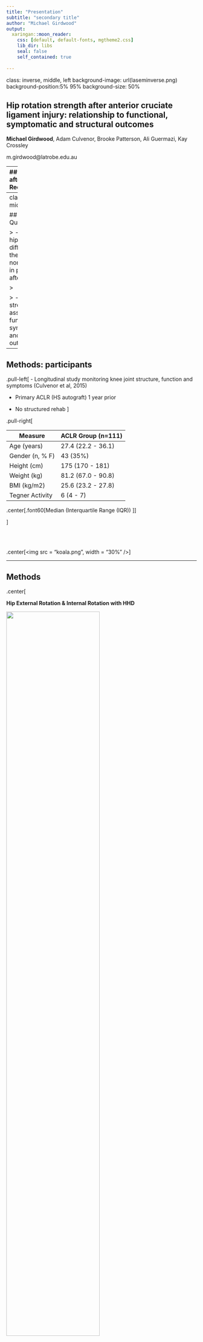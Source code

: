 ```yaml
---
title: "Presentation"
subtitle: "secondary title"
author: "Michael Girdwood"
output:
  xaringan::moon_reader:
    css: [default, default-fonts, mgtheme2.css]
    lib_dir: libs
    seal: false
    self_contained: true
    
---
```

class: inverse, middle, left
background-image: url(laseminverse.png)
background-position:5% 95%
background-size: 50%

## Hip rotation strength after anterior cruciate ligament injury: relationship to functional, symptomatic and structural outcomes

**Michael Girdwood**, Adam Culvenor, Brooke Patterson, Ali Guermazi, Kay Crossley

m.girdwood@latrobe.edu.au

---
## Why the hip after ACL Reconstruction?


.pull-left[
#### What we know:
- 24% of people suffer from patellofemoral pain at 1 year post ACLR .font60[(Culvenor, 2017)]

- Hip muscle weakness is characteristic of PFJ pain and knee osteoarthritis .font60[(Rathleff, 2014)]

- Hip rotation muscles play a role in the control of knee positioning during movement .font60[(Cashman, 2012)]

]


.pull-right[
#### What we **don't** know:

- Limited research into hip rotation strength after ACLR

- Whether hip rotation strength is associated with long term knee sypmtoms

]
---
class: inverse, middle

## Research Question: 

> - How does hip strength differ between the injured and non-injured side in people 1-year after ACLR?

> 

> - Is hip strength associated with functional, symptomatic and structural outcomes?

---

## Methods: participants

.pull-left[
- Longitudinal study monitoring knee joint structure, function and symptoms (Culvenor et al, 2015)

- Primary ACLR (HS autograft) 1 year prior 

- No structured rehab
]


.pull-right[

| Measure |	ACLR Group (n=111) |
|---------|--------------------|
|Age (years)	|27.4 (22.2 - 36.1)
|Gender (n, % F)|	43 (35%)
|Height (cm)|	175 (170 - 181)
|Weight (kg)	|81.2 (67.0 - 90.8)
|BMI (kg/m2)|	25.6 (23.2 - 27.8)
|Tegner Activity |	6 (4 - 7)
.center[.font60[Median (Interquartile Range (IQR)) ]]

]

<br></br>

.center[<img src = "koala.png", width = "30%" />
]

---

## Methods

.center[

**Hip External Rotation & Internal Rotation with HHD**

<img src = "hipstrength.png" width = "70%" />


]


.right[Measured *only at 1 year*]

---

## Methods: Outcomes and Analysis

.m[<img src="DAGSMA.png" />]

---

### Results: Injured vs non-injured side

.left-column[.black[#### Controlling for gender:

Small but significant difference in ER strength

SMD = -0.33 (-0.6 to -0.07)]

<br></br>

.black[No difference in IR strength.]]

.right-column[<img src= "affnonaff.png" width = "85%" />]

---

## Assocation to .green[Function]

- Both Hip ER and IR were associated with all  measures at 1 year and 5 years.

- Strongest relationships with <u>Hop for Distance</u> and <u>Triple Crossover Hop</u> for both.

- Adjusted R<sup>2</sup> values were lower at 5 years:

<br><br/>

.pull-left[
| .purple[1 Year] | ER | IR | 
|-|---|---|
|Hop for distance| 0.51| 0.47
| One leg rise | 0.24 | 0.21|
| Side Hop | 0.5 | 0.34 |
| Triple Hop | 0.6 | 0.59 |
]

| .green[5 Year] | ER | IR | 
|-|---|---|
|Hop for distance| 0.4| 0.33
| One leg rise | 0.22 | 0.15|
| Side Hop | 0.42 | 0.31 |
| Triple Hop | 0.46 | 0.38 |

.center[.font90[(age and gender included in models)]]

---

## Association to .blue[Symptoms]

- .font90[**Higher** hip ER & IR strength was associated with **superior** AKPS  at 1 and 5 years.]

.center[<img src = "ameplot.png" width = "107%"/>]

---

## Assocation to .red[Structure] (Imaging)

.pull-left[
- Lower hip ER strength was associated with **worsening tibio-femoral** cartilage lesion score **.black[at 5 years]**  

  - Odds Ratio: 0.01 (95%CI 0.00 to 0.41)

- No other significant relationships identified
]

.pull-right[<img src = "kneemri.png" width = "80%" /> ]

---

## Discussion

- Hip ER may influence symptomatic and structural outcomes as it is critical to single leg functional tasks.

- ER specific weakness could result from:

  -  lack of training/rehab

  - weakness broadly of the entire lower limb (not specific to the hip). 

.center[
<img src = "deadlift.jpeg" width = "50%" />   
]
   
---

class: middle

## Key Summary

.content-box[
- Hip ER strength was impaired on the injured side at 1 year post ACLR

- This may contribute to functional, symptomatic, and structural outcomes up to 5 years post-operatively.

- Contrary to initial hypothesis, hip rotation strength was not associated with PFJ structure
]    
---

class: inverse, middle
background-image: url(laseminverse.png)
background-position:5% 95%
background-size: 50%

.center[<img src = "koalateam.png" width = 80%/>]

## Thank you!

.right[####Questions:

m.girdwood@latrobe.edu.au

@m_girdwood]


